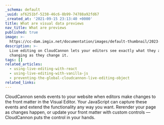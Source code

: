 ```yaml
---
_schema: default
_uuid: af6251bf-5238-46c6-8b99-74788a92fd67
_created_at: '2021-09-15 23:13:40 +0000'
title: What are visual data previews
nav_title: What are previews
published: true
image: >-
  https://cc-dam.imgix.net/documentation/images/default-thumbnail/2023-Q4/CloudCannon-Documentation-Thumbnail.png
description: >-
  Live editing on CloudCannon lets your editors see exactly what they are
  changing as they change it.
tags: []
related_articles:
  - using-live-editing-with-react
  - using-live-editing-with-vanilla-js
  - preventing-the-global-cloudcannon-live-editing-object
related_links:
---
```

CloudCannon sends events to your website when editors make changes to the front matter in the Visual Editor. Your JavaScript can capture these events and extend the functionality any way you want. Rerender your page as changes happen, or update your front matter with custom controls — CloudCannon puts the control in your hands.

